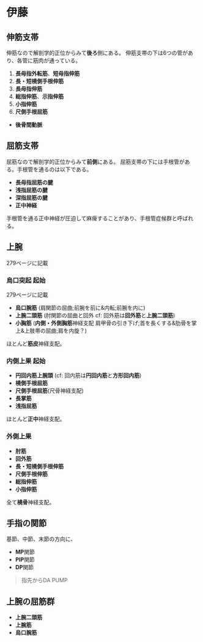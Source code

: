 # 伊藤

## 伸筋支帯
伸筋なので解剖学的正位からみて**後ろ**側にある。
伸筋支帯の下は6つの管があり、各管に筋肉が通っている。

1. **長母指外転筋**、**短母指伸筋**
2. **長・短橈側手根伸筋**
3. **長母指伸筋**
4. **総指伸筋**、**示指伸筋**
5. **小指伸筋**
6. **尺側手根屈筋**

- **後骨間動脈**

## 屈筋支帯
屈筋なので解剖学的正位からみて**前側**にある。
屈筋支帯の下には手根管がある。手根管を通るのは以下である。

- **長母指屈筋の腱**
- **浅指屈筋の腱**
- **深指屈筋の腱**
- **正中神経**

手根管を通る正中神経が圧迫して麻痺することがあり、手根管症候群と呼ばれる。

## 上腕
279ページに記載
### 烏口突起 起始
279ページに記載

- **烏口腕筋** (肩関節の屈曲;前腕を前に&内転;前腕を内に)
- **上腕二頭筋** (肘関節の屈曲と回外 cf: 回外筋は**回外筋**と**上腕二頭筋**)
- **小胸筋** (**内側・外側胸筋**神経支配 肩甲骨の引き下げ;首を長くする&肋骨を掌上&上肢帯の屈曲;肩を内旋？)

ほとんど**筋皮**神経支配。

### 内側上果 起始
- **円回内筋上腕頭** (cf: 回内筋は**円回内筋**と**方形回内筋**)
- **橈側手根屈筋**
- **尺側手根屈筋**(尺骨神経支配)
- **長掌筋**
- **浅指屈筋**

ほとんど**正中**神経支配。

### 外側上果
- **肘筋**
- **回外筋**
- **長・短橈側手根伸筋**
- **尺側手根伸筋**
- **総指伸筋**
- **小指伸筋**

全て**橈骨**神経支配。

## 手指の関節
基節、中節、末節の方向に、
- **MP**関節
- **PIP**関節
- **DP**関節

> 指先からDA PUMP

## 上腕の屈筋群
- **上腕二頭筋**
- **上腕筋**
- **烏口腕筋**
